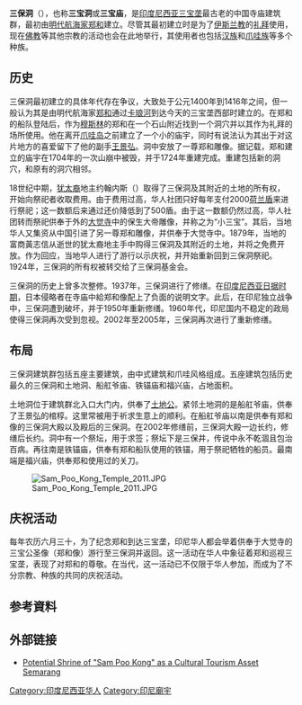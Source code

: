 {{Infobox building
| name                = 三保洞
| native_name         = 
| native_name_lang    = 
| former_names        = 
| alternate_names     = 
| status              = 
| image               = Sam Po Kong Temple Semarang Indonesia.jpg
| image_alt           = 整修后的正殿
| caption             = 
| map_type            = 
| map_alt             = 
| map_caption         = 
| altitude            = 
| building_type       = 
| architectural_style = 
| structural_system   = 
| cost                = 
| ren_cost            = 
| client              = 
| owner               = 
| current_tenants     = 
| landlord            = 
| location            = 
| address             = 
| location_town       = 三宝垄
| location_country    = 印度尼西亚
| iso_region          = 
| coordinates_display = 
| coordinates_format  = 
| latitude            = 
| longitude           = 
| latd                = 6
| latm                = 59
| lats                = 46
| latNS               = S
| longd               = 110
| longm               = 23
| longs               = 55
| longEW              = E
| coordinates         = 
| groundbreaking_date = 约公元1400-1416年
| start_date          = 
| completion_date     = 
| opened_date         = 
| inauguration_date   = 
| renovation_date     = 
| demolition_date     = 
| destruction_date    = 
| height              = 
| diameter            = 
| antenna_spire       = 
| roof                = 
| top_floor           = 
| other_dimensions    = 
| floor_count         = 
| floor_area          = 
| seating_type        = 
| seating_capacity    = 
| elevator_count      = 
| main_contractor     = 
| architect           = 
| architecture_firm   = 
| structural_engineer = 
| services_engineer   = 
| civil_engineer      = 
| other_designers     = 
| quantity_surveyor   = 
| awards              = 
| designations        = 
| ren_architect       = 
| ren_firm            = 
| ren_str_engineer    = 
| ren_serv_engineer   = 
| ren_civ_engineer    = 
| ren_oth_designers   = 
| ren_qty_surveyor    = 
| ren_awards          = 
| url                 = 
| embedded            = 
| references          = 
}}
'''三保洞'''（{{lang-id|Klenteng Sam Po Kong}}），也称'''三宝洞'''或'''三宝庙'''，是[[印度尼西亚|印度尼西亚]][[三宝垄|三宝垄]]最古老的中国寺庙建筑群，最初由[[明代|明代]][[航海家|航海家]][[郑和|郑和]]建立。尽管其最初建立时是为了[[伊斯兰教|伊斯兰教]]的[[礼拜|礼拜]]使用，现在[[佛教|佛教]]等其他宗教的活动也会在此地举行，其使用者也包括[[汉族|汉族]]和[[爪哇族|爪哇族]]等多个种族{{r|Sudiarno 2001, Sam Poo Kong}}{{r|Suherdjoko 2005, Temple gears up}}。

==历史==

三保洞最初建立的具体年代存在争议，大致处于公元1400年到1416年之间{{r|Sudiarno 2001, Sam Poo Kong}}{{r|Setiakusuma2006|page=57}}，但一般认为其是由明代航海家[[郑和|郑和]]通过[[卡琅河|卡琅河]]到达今天的三宝垄西部时建立的{{r|Sudiarno 2001, Sam Poo Kong}}{{r|印尼僑聲雜誌}}{{r|Suherdjoko 2005, Sam Poo Kong}}。在郑和的船队登陆后，作为[[穆斯林|穆斯林]]的郑和在一个石山附近找到一个洞穴并以其作为礼拜的场所使用{{r|Sudiarno 2001, Sam Poo Kong}}。他在离开[[爪哇岛|爪哇岛]]之前建立了一个小的庙宇，同时有说法认为其出于对这片地方的喜爱留下了他的副手[[王景弘|王景弘]]{{r|Sudiarno 2001, Sam Poo Kong}}{{r|Setiakusuma2006|p=57}}{{r|印尼僑聲雜誌}}。洞中安放了一尊郑和雕像{{r|Setiakusuma2006|page=59}}。据记载，郑和建立的庙宇在1704年的一次山崩中被毁{{r|Sudiarno 2001, Sam Poo Kong}}{{r|Setiakusuma2006|page=59}}，并于1724年重建完成{{r|Sudiarno 2001, Sam Poo Kong}}。重建包括新的洞穴，和原有的洞穴相邻{{r|Sudiarno 2001, Sam Poo Kong}}。

18世纪中期，[[犹太裔|犹太裔]]地主约翰内斯（{{lang-en|Johanes}}）取得了三保洞及其附近的土地的所有权，开始向祭祀者收取费用{{r|Setiakusuma2006|page=61}}{{r|Suherdjoko 2005, Semarang set for Sam Po}}。由于费用过高，华人社团只好每年支付2000[[荷兰盾|荷兰盾]]来进行祭祀；这一数额后来通过还价降低到了500盾{{r|Setiakusuma2006|page=61}}{{r|印尼僑聲雜誌}}。由于这一数额仍然过高，华人社团转而祭祀供奉于{{convert|5|km|mi}}外的[[大觉寺|大觉寺]]中的保生大帝雕像，并称之为“小三宝”{{r|印尼僑聲雜誌}}。其后，当地华人又集资从中国引进了另一尊郑和雕像，并供奉于大觉寺中{{r|Suherdjoko 2005, Semarang set for Sam Po}}{{r|人民日报}}。1879年，当地的富商黃志信从逝世的犹太裔地主手中购得三保洞及其附近的土地，并将之免费开放{{r|印尼僑聲雜誌}}。作为回应，当地华人进行了游行以示庆祝，并开始重新回到三保洞祭祀{{r|Setiakusuma2006|page=63}}{{r|Suherdjoko 2005, Semarang set for Sam Po}}。1924年，三保洞的所有权被转交给了三保洞基金会{{r|Setiakusuma2006|page=61}}。

三保洞的历史上曾多次整修。1937年，三保洞进行了修缮。在[[印度尼西亚日据时期|印度尼西亚日据时期]]，日本侵略者在寺庙中給郑和像配上了负面的说明文字{{r|Sudiarno 2001, Sam Poo Kong}}。此后，在印尼独立战争中，三保洞遭到破坏{{r|Sudiarno 2001, Sam Poo Kong}}，并于1950年重新修缮。1960年代，印尼国内不稳定的政局使得三保洞再次受到忽视{{r|Sudiarno 2001, Sam Poo Kong}}。2002年至2005年，三保洞再次进行了重新修缮{{r|Suherdjoko 2008, Semarang's Old City}}。

==布局==

三保洞建筑群包括五座主要建筑，由中式建筑和爪哇风格组成。五座建筑包括历史最久的三保洞和土地洞、船舡爷庙、铁锚庙和福兴庙{{r|Sudiarno 2001, Sam Poo Kong}}，占地面积{{convert|3.2|ha|acre}}{{r|Suherdjoko 2005, Temple gears up}}。

土地洞位于建筑群北入口大门内，供奉了[[土地公|土地公]]。紧邻土地洞的是船舡爷庙，供奉了王景弘的棺椁。这里常被用于祈求生意上的顺利{{r|Sudiarno 2001, Sam Poo Kong}}。在船舡爷庙以南是供奉有郑和像的三保洞大殿以及殿后的三保洞。在2002年修缮前，三保洞大殿一边长约{{convert|16|m|ft}}，修缮后长约{{convert|34|m|ft}}{{r|Suherdjoko 2005, Temple gears up}}。洞中有一个祭坛，用于求签；祭坛下是三保井，传说中永不乾涸且包治百病{{r|Sudiarno 2001, Sam Poo Kong}}。再往南是铁锚庙，供奉有郑和船队使用的铁锚，用于祭祀牺牲的船员。最南端是福兴庙，供奉郑和使用过的关刀{{r|Sudiarno 2001, Sam Poo Kong}}。

[[File:Sam_Poo_Kong_Temple_2011.JPG|center]]

==庆祝活动==
每年农历六月三十，为了纪念郑和到达三宝垄，印尼华人都会举着供奉于大觉寺的三宝公圣像（郑和像）游行至三保洞并返回{{r|Suherdjoko 2005, Semarang set for Sam Po}}。这一活动在华人中象征着郑和巡视三宝垄，表现了对郑和的尊敬{{r|人民日报}}。在当代，这一活动已不仅限于华人参加，而成为了不分宗教、种族的共同的庆祝活动{{r|Suherdjoko 2005, Semarang set for Sam Po}}。

== 参考資料 ==
{{reflist|colwidth=30em|refs=
<ref name=Setiakusuma2006> {{cite book
 |editor-last=Setiakusuma
 |editor-first=Priambudi
 |title=Klenteng Agung Sam Poo Kong
 |trans_title=The Great Temple Sam Poo Kong
 |language=id
 |publisher=Sam Poo Kong Foundation
 |year=2006
 |location=Semarang
 |ref=harv
}}
</ref>
<ref name="Sudiarno 2001, Sam Poo Kong">{{cite news
 |title       = "Sam Poo Kong Temple belongs to everyone"
 |work        = The Jakarta Post
 |date        = 28 July 2001
 |last        = Sudiarno
 |first       = Tarko
 |url         = http://www.thejakartapost.com/news/2001/07/28/sam-poo-kong-temple-belongs-everyone.html
 |accessdate  = 8 January 2012
 |archiveurl  = https://www.webcitation.org/64XT24vci?url=http://www.thejakartapost.com/news/2001/07/28/sam-poo-kong-temple-belongs-everyone.html
 |archivedate = 2012-01-08
 |language    = en
 |ref         = {{harvid|Sudiarno 2001, Sam Poo Kong}}
 |dead-url    = yes
}}</ref>
<ref name="Suherdjoko 2005, Sam Poo Kong">{{cite news
 |title       = "Sam Poo Kong temple to become Central Java provincial icon"
 |work        = The Jakarta Post
 |date        = 9 August 2005
 |last        = Suherdjoko
 |first       = 
 |url         = http://www.thejakartapost.com/news/2005/08/09/sam-poo-kong-temple-become-central-java-provincial-icon.html
 |accessdate  = 8 January 2012
 |archiveurl  = https://www.webcitation.org/64XWyy2EG?url=http://www.thejakartapost.com/news/2005/08/09/sam-poo-kong-temple-become-central-java-provincial-icon.html
 |archivedate = 2012-01-08
 |language    = en
 |ref         = {{harvid|Suherdjoko 2005, Sam Poo Kong}}
 |dead-url    = yes
}}</ref>
<ref name="Suherdjoko 2005, Semarang set for Sam Po">{{cite news
 |title       = Semarang set for Sam Po Carnival
 |work        = The Jakarta Post
 |date        = 26 July 2005
 |last        = Suherdjoko
 |first       = 
 |url         = http://www.thejakartapost.com/news/2005/07/26/semarang-set-sam-po-carnival.html
 |accessdate  = 8 January 2012
 |archiveurl  = https://www.webcitation.org/64XRtwmvV?url=http://www.thejakartapost.com/news/2005/07/26/semarang-set-sam-po-carnival.html
 |archivedate = 2012-01-08
 |language    = en
 |ref         = {{harvid|Suherdjoko 2005, Semarang set for Sam Po}}
 |dead-url    = yes
}}</ref>
<ref name="Suherdjoko 2008, Semarang's Old City">{{cite news
 |title       = Semarang's Old City offers history, culture
 |work        = The Jakarta Post
 |date        = 25 May 2008
 |last        = Suherdjoko
 |first       = 
 |url         = http://www.thejakartapost.com/news/2008/05/25/semarang039s-old-city-offers-history-culture.html
 |accessdate  = 8 January 2012
 |archiveurl  = https://www.webcitation.org/64XVeMoic?url=http://www.thejakartapost.com/news/2008/05/25/semarang039s-old-city-offers-history-culture.html
 |archivedate = 2012-01-08
 |language    = en
 |ref         = {{harvid|Suherdjoko 2008, Semarang's Old City}}
 |dead-url    = no
}}</ref>
<ref name="Suherdjoko 2005, Temple gears up">{{cite news
 |title       = Temple gears up for Imlek
 |work        = The Jakarta Post
 |date        = 8 February 2005
 |last        = Suherdjoko
 |first       = 
 |url         = http://www.thejakartapost.com/news/2005/02/08/temple-gears-imlek.html
 |accessdate  = 8 January 2012
 |archiveurl  = https://www.webcitation.org/64XVs4Ltl?url=http://www.thejakartapost.com/news/2005/02/08/temple-gears-imlek.html
 |archivedate = 2012-01-08
 |language    = en
 |ref         = {{harvid|Suherdjoko 2005, Temple gears up}}
 |dead-url    = yes
}}</ref>
<ref name="印尼僑聲雜誌">{{cite journal | title=三寶太監鄭和與三寶壟市 | work=印尼僑聲雜誌 | date=20 December 2004 | issue=100 | author=林義彪/黃添福 | url=http://www.ezfreegroups.com/index.php?mod=journal&action=show&cid=8&pid=32&id=366 | accessdate=21 December 2011 | language=zh-hant | ref={{harvid|印尼僑聲雜誌}} | archive-date=2019-08-27 | archive-url=https://web.archive.org/web/20190827101932/https://www.ezfreegroups.com/index.php?mod=journal&action=show&cid=8&pid=32&id=366 | dead-url=yes }}</ref>
<ref name="人民日报">
{{cite news | title=“郑和”重巡三宝垄 复制当年盛况寄托和平理想 | work=人民日报 | date=6 August 2005 | author=管克江
 | url=http://news.xinhuanet.com/newscenter/2005-08/06/content_3316359.htm | accessdate=29 January 2012 | language=zh-cn
 | ref=人民日报
}}
</ref>
}}

==外部链接==
*{{en}} [http://eprints.undip.ac.id/3159/1/NURI409_11.pdf Potential Shrine of "Sam Poo Kong" as a Cultural Tourism Asset Semarang]{{Wayback|url=http://eprints.undip.ac.id/3159/1/NURI409_11.pdf |date=20141115014049 }}

[[Category:印度尼西亚华人|Category:印度尼西亚华人]]
[[Category:印尼廟宇|Category:印尼廟宇]]